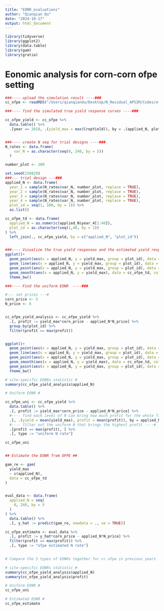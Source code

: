 ```yaml
---
title: "EONR_evaluations"
author: "Qianqian Du"
date: "2024-10-17"
output: html_document
---
```


```r
library(tidyverse)
library(ggplot2)
library(data.table)
library(gam)
library(gratia)

```

# Eonomic analysis for corn-corn ofpe setting
```r
###---- upload the simulation result ----###
cc_ofpe <- readRDS("/Users/qianqiandu/Desktop/N_Residual_APSIM/Codes/ofpe_true_yrp/first_40.rds")

###---- find the simulated true yield response curves ----###

cc_ofpe_yield <- cc_ofpe %>% 
  data.table() %>% 
  .[year == 2018, .(yield_max = max(CropYield)), by = .(applied_N, plot_id)]


###---- create N seq for trial designs ----###
N_rates <- data.frame(
    var_N = as.character(seq(0, 240, by = 5))
  )

number_plot <- 100

set.seed(230829)
###--- trial design ---###
applied_N <- data.frame(
  year_1 = sample(N_rates$var_N, number_plot, replace = TRUE),
  year_2 = sample(N_rates$var_N, number_plot, replace = TRUE),
  year_3 = sample(N_rates$var_N, number_plot, replace = TRUE),
  year_4 = sample(N_rates$var_N, number_plot, replace = TRUE),
  plot_id = seq(1, 100, by = 1)) %>% 
  as.list()

cc_ofpe_td <- data.frame(
  applied_N = as.numeric(applied_N$year_4[1:40]),
  plot_id = as.character(seq(1,40, by = 1))
) %>% 
  left_join(., cc_ofpe_yield, by = c("applied_N", "plot_id"))


###---- Visualize the true yield responses and the estimated yield response from ofpe  ----###
ggplot()+
  geom_point(aes(x = applied_N, y = yield_max, group = plot_id), data = cc_ofpe_yield, size = 0.5)+
  geom_line(aes(x = applied_N, y = yield_max, group = plot_id), data = cc_ofpe_yield, size = 0.5)+
  geom_point(aes(x = applied_N, y = yield_max, group = plot_id), data = cc_ofpe_td, color = "blue")+
  geom_smooth(aes(x = applied_N, y = yield_max), data = cc_ofpe_td, color = "blue")+
  theme_bw()

```


```r
###---- Find the uniform EONR  ----###

#--- set prices ---#
corn_price <- 5
N_price <- 6


cc_ofpe_yield_analysis <- cc_ofpe_yield %>% 
  .[, profit := yield_max*corn_price - applied_N*N_price] %>% 
  group_by(plot_id) %>% 
  filter(profit == max(profit))


ggplot()+
  geom_point(aes(x = applied_N, y = yield_max, group = plot_id), data = cc_ofpe_yield, size = 0.5)+
  geom_line(aes(x = applied_N, y = yield_max, group = plot_id), data = cc_ofpe_yield, size = 0.5)+
  geom_point(aes(x = applied_N, y = yield_max, group = plot_id), data = cc_ofpe_td, color = "blue")+
  geom_smooth(aes(x = applied_N, y = yield_max), data = cc_ofpe_td, color = "blue")+
  geom_point(aes(x = applied_N, y = yield_max, group = plot_id), data = cc_ofpe_yield_analysis, color = "red")+
  theme_bw()

# site-specific EONRs statistic #
summary(cc_ofpe_yield_analysis$applied_N)

# Uniform EONR #

cc_ofpe_uni <- cc_ofpe_yield %>% 
  data.table() %>% 
  .[, profit := yield_max*corn_price - applied_N*N_price] %>% 
  #---- find each level of N can bring how much profit for the whole field ----#
  .[, .(yield = mean(yield_max), profit = mean(profit)), by = applied_N] %>% 
  #---- filter out the uniform N that brings the highest profit ----#
  .[profit == max(profit), ] %>% 
  .[, type := "uniform N rate"]

cc_ofpe_uni


## Estimate the EONR from OFPE ##

gam_re <- gam(
  yield_max
  ~ s(applied_N),
  data = cc_ofpe_td
)


eval_data <- data.frame(
  applied_N = seq(
    0, 240, by = 5
  )
) %>% 
  data.table() %>% 
  .[, y_hat := predict(gam_re, newdata = ., se = TRUE)]

cc_ofpe_estimate <- eval_data %>% 
  .[, profit := y_hat*corn_price - applied_N*N_price] %>% 
  filter(profit == max(profit)) %>% 
  .[, type := "ofpe estimated N rate"]
  
```

```r
# Compare the 3 types of EONRs together for cc ofpe in previous years

# site-specific EONRs statistic #
summary(cc_ofpe_yield_analysis$applied_N)
summary(cc_ofpe_yield_analysis$profit)

# Uniform EONR #
cc_ofpe_uni

# Estimated EONR #
cc_ofpe_estimate

```







